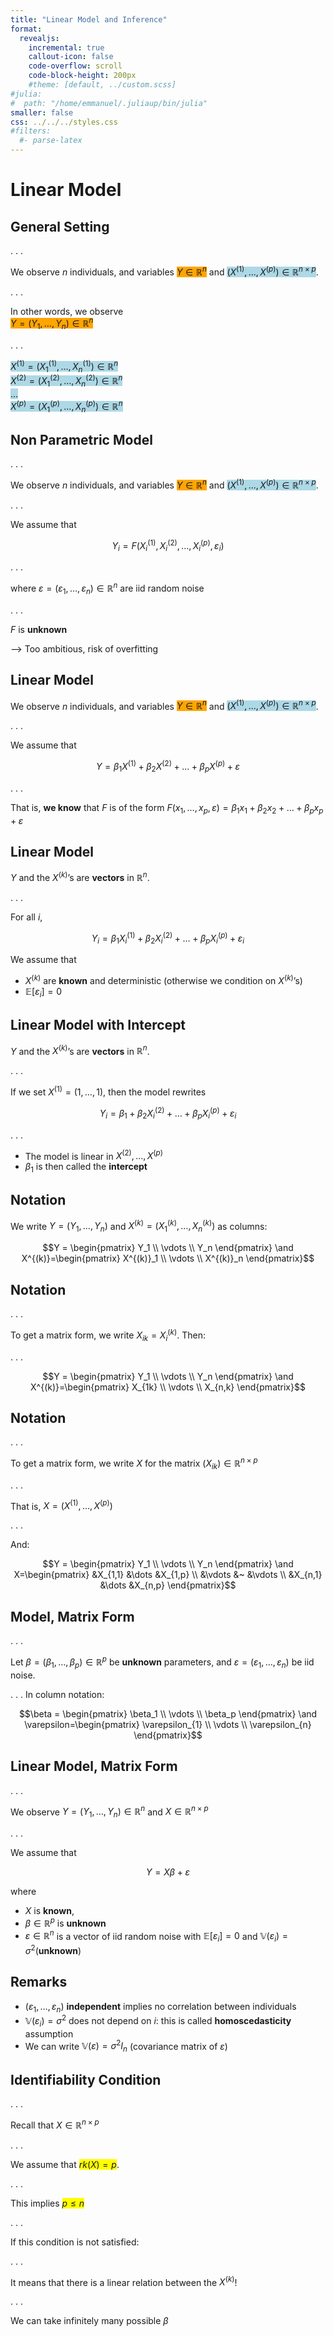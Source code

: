 ```yaml
---
title: "Linear Model and Inference"
format: 
  revealjs:
    incremental: true
    callout-icon: false
    code-overflow: scroll
    code-block-height: 200px
    #theme: [default, ../custom.scss]
#julia:
#  path: "/home/emmanuel/.juliaup/bin/julia"
smaller: false
css: ../../../styles.css
#filters:
  #- parse-latex
---
```


# Linear Model

## General Setting

. . .

We observe $n$ individuals, and variables [$Y \in \mathbb R^n$]{style="background-color: orange;"}  and [$(X^{(1)}, \dots, X^{(p)}) \in \mathbb R^{n \times p}$]{style="background-color: lightblue;"}.

. . .

In other words, we observe 
\
[$Y= (Y_1, \dots, Y_n) \in \mathbb R^n$ ]{style="background-color: orange;"}
\

. . .

[$X^{(1)} = (X^{(1)}_1, \dots, X^{(1)}_n) \in \mathbb R^n$ \
$X^{(2)} = (X^{(2)}_1, \dots, X^{(2)}_n) \in \mathbb R^n$\
...\
$X^{(p)} = (X^{(p)}_1, \dots, X^{(p)}_n)\in \mathbb R^n$]{style="background-color: lightblue;"}

## Non Parametric Model

. . .

We observe $n$ individuals, and variables [$Y \in \mathbb R^n$]{style="background-color: orange;"}  and [$(X^{(1)}, \dots, X^{(p)}) \in \mathbb R^{n \times p}$]{style="background-color: lightblue;"}.

. . .

We assume that

::: {.square-def}
$$Y_i = F(X^{(1)}_i, X^{(2)}_i, \dots, X^{(p)}_i, \varepsilon_i)$$
:::

. . .

where $\varepsilon = (\varepsilon_1, \dots, \varepsilon_n) \in \mathbb R^n$ are iid random noise \

. . .

$F$ is **unknown**

--> Too ambitious, risk of overfitting


## Linear Model


We observe $n$ individuals, and variables [$Y \in \mathbb R^n$]{style="background-color: orange;"}  and [$(X^{(1)}, \dots, X^{(p)}) \in \mathbb R^{n \times p}$]{style="background-color: lightblue;"}.

. . .

We assume that

::: {.square-def}
$$Y = \beta_1 X^{(1)}+ \beta_2 X^{(2)}+ \dots+ \beta_p X^{(p)}+ \varepsilon$$
:::

. . .

That is, **we know** that $F$ is of the form $F(x_1, \dots, x_p, \varepsilon) = \beta_1 x_1+ \beta_2 x_2+ \dots+ \beta_p x_p+ \varepsilon$

## Linear Model

$Y$ and the $X^{(k)}$'s are **vectors** in $\mathbb R^n$.

. . .

For all $i$,

::: {.square-def}
$$Y_i = \beta_1 X^{(1)}_i+ \beta_2 X^{(2)}_i+ \dots+ \beta_p X^{(p)}_i+ \varepsilon_i$$
:::

We assume that 

- $X^{(k)}$ are **known** and deterministic (otherwise we condition on $X^{(k)}$'s)
- $\mathbb E[\varepsilon_i] = 0$

## Linear Model with Intercept

$Y$ and the $X^{(k)}$'s are **vectors** in $\mathbb R^n$.

. . .


If we set $X^{(1)}= (1, \dots, 1)$, then the model rewrites

::: {.square-def}
$$Y_i = \beta_1+ \beta_2 X^{(2)}_i+ \dots+ \beta_p X^{(p)}_i+ \varepsilon_i$$
:::

. . .

- The model is linear in $X^{(2)}, \dots, X^{(p)}$
- $\beta_1$ is then called the **intercept**


## Notation

We write $Y = (Y_1, \dots, Y_n)$ and $X^{(k)} = (X^{(k)}_1, \dots, X^{(k)}_n)$ as columns:

$\newcommand{\VS}{\quad \mathrm{VS} \quad}$
$\newcommand{\and}{\quad \mathrm{and} \quad}$

::: {.square-def}
$$Y = \begin{pmatrix}
Y_1 \\
\vdots \\
Y_n
\end{pmatrix} \and X^{(k)}=\begin{pmatrix}
X^{(k)}_1 \\
\vdots \\
X^{(k)}_n
\end{pmatrix}$$
:::

## Notation

. . .

To get a matrix form, we write $X_{ik} = X^{(k)}_i$. Then:

. . .

$\newcommand{\VS}{\quad \mathrm{VS} \quad}$
$\newcommand{\and}{\quad \mathrm{and} \quad}$

::: {.square-def}
$$Y = \begin{pmatrix}
Y_1 \\
\vdots \\
Y_n
\end{pmatrix} \and X^{(k)}=\begin{pmatrix}
X_{1k} \\
\vdots \\
X_{n,k}
\end{pmatrix}$$
:::

## Notation

. . .

To get a matrix form, we write $X$ for the matrix $(X_{ik}) \in \mathbb R^{n \times p}$

. . .

That is,
$X = (X^{(1)}, \dots, X^{(p)})$

. . .

And:

::: {.square-def}
$$Y = \begin{pmatrix}
Y_1 \\
\vdots \\
Y_n
\end{pmatrix} \and X=\begin{pmatrix}
&X_{1,1} &\dots &X_{1,p} \\
&\vdots &~ &\vdots \\
&X_{n,1} &\dots &X_{n,p}
\end{pmatrix}$$
:::

## Model, Matrix Form

. . .

Let $\beta = (\beta_1, \dots, \beta_p) \in \mathbb R^p$ be **unknown** parameters, and $\varepsilon = (\varepsilon_1, \dots, \varepsilon_n)$ be iid noise.

 . . .
In column notation:

::: {.square-def}
$$\beta = \begin{pmatrix}
\beta_1 \\
\vdots \\
\beta_p
\end{pmatrix} \and \varepsilon=\begin{pmatrix}
\varepsilon_{1} \\
\vdots \\
\varepsilon_{n}
\end{pmatrix}$$
:::

## Linear Model, Matrix Form

. . .

We observe $Y = (Y_1, \dots, Y_n) \in \mathbb R^n$ and 
$X \in \mathbb R^{n \times p}$

. . .

We assume that 

::: {.square-def}
$$Y = X \beta + \varepsilon$$
:::

where 

- $X$ is **known**, 
- $\beta \in \mathbb R^p$ is **unknown**
- $\varepsilon \in \mathbb R^n$ is a vector of iid random noise with $\mathbb E[\varepsilon_i] = 0$ and $\mathbb V(\varepsilon_i) = \sigma^2$(**unknown**)

## Remarks

- $(\varepsilon_1, \dots, \varepsilon_n)$ **independent** implies no correlation between individuals
- $\mathbb V(\varepsilon_i)= \sigma^2$ does not depend on $i$: this is called **homoscedasticity** assumption
- We can write $\mathbb V(\varepsilon) = \sigma^2 I_n$ (covariance matrix of $\varepsilon$)

## Identifiability Condition

. . .

Recall that $X \in \mathbb R^{n \times p}$

. . .

We assume that [$rk(X)=p$]{style="background-color: yellow;"}.

. . .

This implies [$p \leq n$]{style="background-color: yellow;"}

. . .

If this condition is not satisfied:

. . .

It means that there is a linear relation between the $X^{(k)}$! 

. . .

We can take infinitely many possible $\beta$







